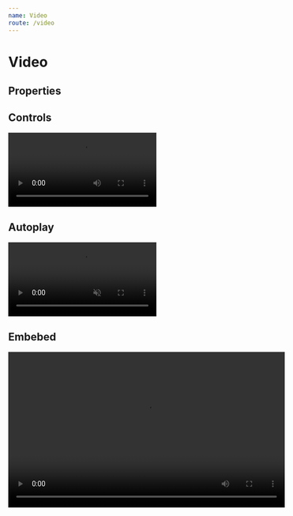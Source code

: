 ```yaml
---
name: Video
route: /video
---
```




# Video

## Properties

<Props of={Video} />

## Controls

<Playground>
  <ThemeProvider>
    <Video controls>
      <source
        src="http://clips.vorwaerts-gmbh.de/VfE_html5.mp4"
        type="video/mp4"
      />
      <source src="http://clips.vorwaerts-gmbh.de/VfE.webm" type="video/webm" />
      <source src="http://clips.vorwaerts-gmbh.de/VfE.ogv" type="video/ogg" />
    </Video>
  </ThemeProvider>
</Playground>

## Autoplay

<Playground>
  <ThemeProvider>
    <Video autoPlay muted>
      <source
        src="https://quirksmode.org/html5/videos/big_buck_bunny.mp4"
        type="video/mp4"
      />
      <source src="http://clips.vorwaerts-gmbh.de/VfE.webm" type="video/webm" />
      <source src="http://clips.vorwaerts-gmbh.de/VfE.ogv" type="video/ogg" />
    </Video>
  </ThemeProvider>
</Playground>

## Embebed

<Playground>
  <ThemeProvider>
    <Video
      embeded
      allowFullScreen
      height="315"
      width="560"
      src="https://www.youtube-nocookie.com/embed/YE7VzlLtp-4?autoplay=0&amp;showinfo=0&amp;rel=0&amp;modestbranding=1&amp;playsinline=1"
    />
  </ThemeProvider>
</Playground>
